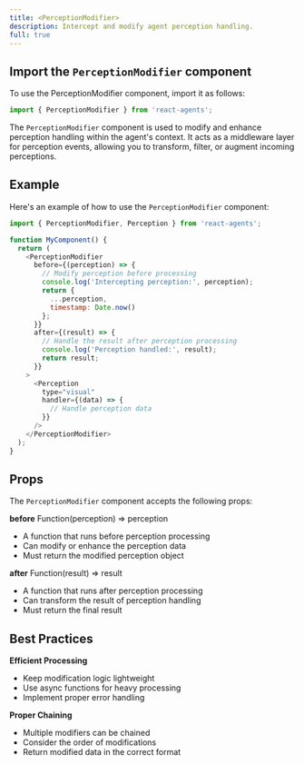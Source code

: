 ```yaml
---
title: <PerceptionModifier>
description: Intercept and modify agent perception handling.
full: true
---
```


<InlineTOC defaultOpen items={toc} />


## Import the `PerceptionModifier` component
To use the PerceptionModifier component, import it as follows:

```javascript
import { PerceptionModifier } from 'react-agents';
```

The `PerceptionModifier` component is used to modify and enhance perception handling within the agent's context. It acts as a middleware layer for perception events, allowing you to transform, filter, or augment incoming perceptions.

## Example
Here's an example of how to use the `PerceptionModifier` component:

```javascript
import { PerceptionModifier, Perception } from 'react-agents';

function MyComponent() {
  return (
    <PerceptionModifier
      before={(perception) => {
        // Modify perception before processing
        console.log('Intercepting perception:', perception);
        return {
          ...perception,
          timestamp: Date.now()
        };
      }}
      after={(result) => {
        // Handle the result after perception processing
        console.log('Perception handled:', result);
        return result;
      }}
    >
      <Perception
        type="visual"
        handler={(data) => {
          // Handle perception data
        }}
      />
    </PerceptionModifier>
  );
}
```

## Props
The `PerceptionModifier`  component accepts the following props:

**before** Function(perception) => perception

- A function that runs before perception processing
- Can modify or enhance the perception data
- Must return the modified perception object


**after** Function(result) => result

- A function that runs after perception processing
- Can transform the result of perception handling
- Must return the final result

## Best Practices

**Efficient Processing**

- Keep modification logic lightweight
- Use async functions for heavy processing
- Implement proper error handling


**Proper Chaining**

- Multiple modifiers can be chained
- Consider the order of modifications
- Return modified data in the correct format




